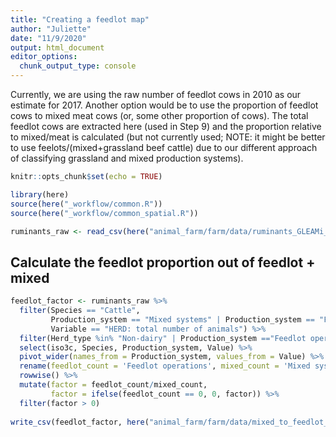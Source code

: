 ```yaml
---
title: "Creating a feedlot map"
author: "Juliette"
date: "11/9/2020"
output: html_document
editor_options: 
  chunk_output_type: console
---
```


Currently, we are using the raw number of feedlot cows in 2010 as our estimate for 2017.  Another option would be to use the proportion of feedlot cows to mixed meat cows (or, some other proportion of cows).  The total feedlot cows are extracted here (used in Step 9) and the proportion relative to mixed/meat is calculated (but not currently used; NOTE: it might be better to use feelots/(mixed+grassland beef cattle) due to our different approach of classifying grassland and mixed production systems).

```r
knitr::opts_chunk$set(echo = TRUE)

library(here)
source(here("_workflow/common.R"))
source(here("_workflow/common_spatial.R"))

ruminants_raw <- read_csv(here("animal_farm/farm/data/ruminants_GLEAMi_v2.csv"))

```


## Calculate the feedlot proportion out of feedlot + mixed

```r

feedlot_factor <- ruminants_raw %>% 
  filter(Species == "Cattle",
         Production_system == "Mixed systems" | Production_system == "Feedlot operations",
         Variable == "HERD: total number of animals") %>% 
  filter(Herd_type %in% "Non-dairy" | Production_system =="Feedlot operations") %>%
  select(iso3c, Species, Production_system, Value) %>%
  pivot_wider(names_from = Production_system, values_from = Value) %>% 
  rename(feedlot_count = 'Feedlot operations', mixed_count = 'Mixed systems') %>% 
  rowwise() %>% 
  mutate(factor = feedlot_count/mixed_count,
         factor = ifelse(feedlot_count == 0, 0, factor)) %>% 
  filter(factor > 0)
  
write_csv(feedlot_factor, here("animal_farm/farm/data/mixed_to_feedlot_factor.csv"))  

```
